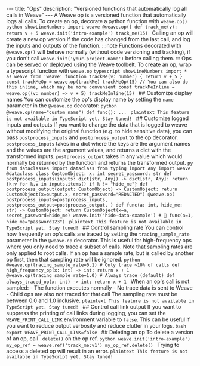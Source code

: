 --- title: "Ops" description: "Versioned functions that automatically log all calls in Weave" --- A Weave op is a versioned function that automatically logs all calls. <Tabs> <Tab title="Python"> To create an op, decorate a python function with `weave.op()` ```python showLineNumbers import weave @weave.op() def track_me(v): return v + 5 weave.init('intro-example') track_me(15) ``` Calling an op will create a new op version if the code has changed from the last call, and log the inputs and outputs of the function. :::note Functions decorated with `@weave.op()` will behave normally (without code versioning and tracking), if you don't call `weave.init('your-project-name')` before calling them. ::: Ops can be [served](/guides/tools/serve) or [deployed](/guides/tools/deploy) using the Weave toolbelt. </Tab> <Tab title="TypeScript"> To create an op, wrap a typescript function with `weave.op` ```typescript showLineNumbers import * as weave from 'weave' function trackMe(v: number) { return v + 5 } const trackMeOp = weave.op(trackMe) trackMeOp(15) // You can also do this inline, which may be more convenient const trackMeInline = weave.op((v: number) => v + 5) trackMeInline(15) ``` </Tab> </Tabs> ## Customize display names <Tabs> <Tab title="Python"> You can customize the op's display name by setting the `name` parameter in the `@weave.op` decorator: ```python @weave.op(name="custom_name") def func(): ... ``` </Tab> <Tab title="TypeScript"> ```plaintext This feature is not available in TypeScript yet. Stay tuned! ``` </Tab> </Tabs> ## Customize logged inputs and outputs <Tabs> <Tab title="Python"> If you want to change the data that is logged to weave without modifying the original function (e.g. to hide sensitive data), you can pass `postprocess_inputs` and `postprocess_output` to the op decorator. `postprocess_inputs` takes in a dict where the keys are the argument names and the values are the argument values, and returns a dict with the transformed inputs. `postprocess_output` takes in any value which would normally be returned by the function and returns the transformed output. ```py from dataclasses import dataclass from typing import Any import weave @dataclass class CustomObject: x: int secret_password: str def postprocess_inputs(inputs: dict[str, Any]) -> dict[str, Any]: return {k:v for k,v in inputs.items() if k != "hide_me"} def postprocess_output(output: CustomObject) -> CustomObject: return CustomObject(x=output.x, secret_password="REDACTED") @weave.op( postprocess_inputs=postprocess_inputs, postprocess_output=postprocess_output, ) def func(a: int, hide_me: str) -> CustomObject: return CustomObject(x=a, secret_password=hide_me) weave.init('hide-data-example') # 🐝 func(a=1, hide_me="password123") ``` </Tab> <Tab title="TypeScript"> ```plaintext This feature is not available in TypeScript yet. Stay tuned! ``` </Tab> </Tabs> ## Control sampling rate <Tabs> <Tab title="Python"> You can control how frequently an op's calls are traced by setting the `tracing_sample_rate` parameter in the `@weave.op` decorator. This is useful for high-frequency ops where you only need to trace a subset of calls. Note that sampling rates are only applied to root calls. If an op has a sample rate, but is called by another op first, then that sampling rate will be ignored. ```python @weave.op(tracing_sample_rate=0.1) # Only trace ~10% of calls def high_frequency_op(x: int) -> int: return x + 1 @weave.op(tracing_sample_rate=1.0) # Always trace (default) def always_traced_op(x: int) -> int: return x + 1 ``` When an op's call is not sampled: - The function executes normally - No trace data is sent to Weave - Child ops are also not traced for that call The sampling rate must be between 0.0 and 1.0 inclusive. </Tab> <Tab title="TypeScript"> ```plaintext This feature is not available in TypeScript yet. Stay tuned! ``` </Tab> </Tabs> ## Control call link output If you want to suppress the printing of call links during logging, you can set the `WEAVE_PRINT_CALL_LINK` environment variable to `false`. This can be useful if you want to reduce output verbosity and reduce clutter in your logs. ```bash export WEAVE_PRINT_CALL_LINK=false ``` ## Deleting an op <Tabs> <Tab title="Python"> To delete a version of an op, call `.delete()` on the op ref. ```python weave.init('intro-example') my_op_ref = weave.ref('track_me:v1') my_op_ref.delete() ``` Trying to access a deleted op will result in an error. </Tab> <Tab title="TypeScript"> ```plaintext This feature is not available in TypeScript yet. Stay tuned! ``` </Tab> </Tabs>